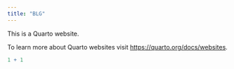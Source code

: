 ```yaml
---
title: "BLG"
---
```


This is a Quarto website.

To learn more about Quarto websites visit <https://quarto.org/docs/websites>.

```r
1 + 1
```
